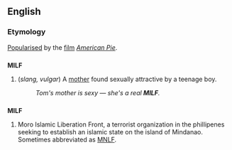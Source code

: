 ==English==

===Etymology===
[[Popularise]]d by the [[film]] ''[[w:American Pie_(movie)|American Pie]]''.

==={{Acronym}}===
'''MILF'''
# (''slang, vulgar'') A [[mother]] found sexually attractive by a teenage boy.
#:''Tom's mother is sexy &mdash; she's a real '''MILF'''.''

==={{Abbreviation}}===
'''MILF'''
<!--I wonder if this is an initialism, or spoken at all?-->
# Moro Islamic Liberation Front, a terrorist organization in the phillipenes seeking to establish an islamic state on the island of Mindanao.  Sometimes abbreviated as [[MNLF]].